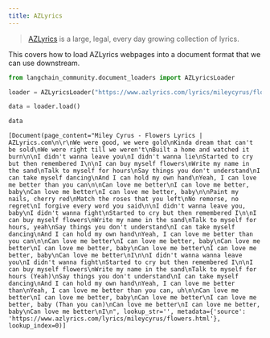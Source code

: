 ```yaml
---
title: AZLyrics
---
```


>[AZLyrics](https://www.azlyrics.com/) is a large, legal, every day growing collection of lyrics.

This covers how to load AZLyrics webpages into a document format that we can use downstream.


```python
from langchain_community.document_loaders import AZLyricsLoader
```


```python
loader = AZLyricsLoader("https://www.azlyrics.com/lyrics/mileycyrus/flowers.html")
```


```python
data = loader.load()
```


```python
data
```



```output
[Document(page_content="Miley Cyrus - Flowers Lyrics | AZLyrics.com\n\r\nWe were good, we were gold\nKinda dream that can't be sold\nWe were right till we weren't\nBuilt a home and watched it burn\n\nI didn't wanna leave you\nI didn't wanna lie\nStarted to cry but then remembered I\n\nI can buy myself flowers\nWrite my name in the sand\nTalk to myself for hours\nSay things you don't understand\nI can take myself dancing\nAnd I can hold my own hand\nYeah, I can love me better than you can\n\nCan love me better\nI can love me better, baby\nCan love me better\nI can love me better, baby\n\nPaint my nails, cherry red\nMatch the roses that you left\nNo remorse, no regret\nI forgive every word you said\n\nI didn't wanna leave you, baby\nI didn't wanna fight\nStarted to cry but then remembered I\n\nI can buy myself flowers\nWrite my name in the sand\nTalk to myself for hours, yeah\nSay things you don't understand\nI can take myself dancing\nAnd I can hold my own hand\nYeah, I can love me better than you can\n\nCan love me better\nI can love me better, baby\nCan love me better\nI can love me better, baby\nCan love me better\nI can love me better, baby\nCan love me better\nI\n\nI didn't wanna wanna leave you\nI didn't wanna fight\nStarted to cry but then remembered I\n\nI can buy myself flowers\nWrite my name in the sand\nTalk to myself for hours (Yeah)\nSay things you don't understand\nI can take myself dancing\nAnd I can hold my own hand\nYeah, I can love me better than\nYeah, I can love me better than you can, uh\n\nCan love me better\nI can love me better, baby\nCan love me better\nI can love me better, baby (Than you can)\nCan love me better\nI can love me better, baby\nCan love me better\nI\n", lookup_str='', metadata={'source': 'https://www.azlyrics.com/lyrics/mileycyrus/flowers.html'}, lookup_index=0)]
```



```python

```

